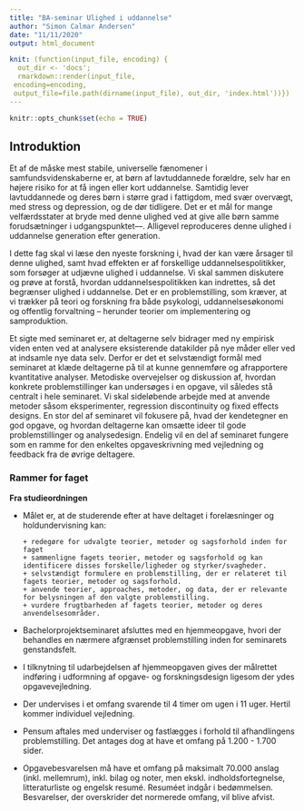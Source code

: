 ```yaml
---
title: "BA-seminar Ulighed i uddannelse"
author: "Simon Calmar Andersen"
date: "11/11/2020"
output: html_document

knit: (function(input_file, encoding) {
  out_dir <- 'docs';
  rmarkdown::render(input_file,
 encoding=encoding,
 output_file=file.path(dirname(input_file), out_dir, 'index.html'))})
---
```


```r
knitr::opts_chunk$set(echo = TRUE)
```

## Introduktion


Et af de måske mest stabile, universelle fænomener i samfundsvidenskaberne er, at børn af lavtuddannede forældre, selv har en højere risiko for at få ingen eller kort uddannelse. Samtidig lever lavtuddannede og deres børn i større grad i fattigdom, med svær overvægt, med stress og depression, og de dør tidligere. Det er et mål for mange velfærdsstater at bryde med denne ulighed ved at give alle børn samme forudsætninger i udgangspunktet–--\textit{levelling the playing field}. Alligevel reproduceres denne ulighed i uddannelse generation efter generation. 

I dette fag skal vi læse den nyeste forskning i, hvad der kan være årsager til denne ulighed, samt hvad effekten er af forskellige uddannelsespolitikker, som forsøger at udjævne ulighed i uddannelse. Vi skal sammen diskutere og prøve at forstå, hvordan uddannelsespolitikken kan indrettes, så det begrænser ulighed i uddannelse. Det er en problemstilling, som kræver, at vi trækker på teori og forskning fra både psykologi, uddannelsesøkonomi og offentlig forvaltning – herunder teorier om implementering og samproduktion.

Et sigte med seminaret er, at deltagerne selv bidrager med ny empirisk viden enten ved at analysere eksisterende datakilder på nye måder eller ved at indsamle nye data selv. Derfor er det et selvstændigt formål med seminaret at klæde deltagerne på til at kunne gennemføre og afrapportere kvantitative analyser. Metodiske overvejelser og diskussion af, hvordan konkrete problemstillinger kan undersøges i en opgave, vil således stå centralt i hele seminaret. Vi skal sideløbende arbejde med at anvende metoder såsom eksperimenter, regression discontinuity og fixed effects designs. En stor del af seminaret vil fokusere på, hvad der kendetegner en god opgave, og hvordan deltagerne kan omsætte ideer til gode problemstillinger og analysedesign. Endelig vil en del af seminaret fungere som en ramme for den enkeltes opgaveskrivning med vejledning og feedback fra de øvrige deltagere.



### Rammer for faget

**Fra studieordningen**

* Målet er, at de studerende efter at have deltaget i forelæsninger og holdundervisning kan:

      + redegøre for udvalgte teorier, metoder og sagsforhold inden for faget
      + sammenligne fagets teorier, metoder og sagsforhold og kan identificere disses forskelle/ligheder og styrker/svagheder.
      + selvstændigt formulere en problemstilling, der er relateret til fagets teorier, metoder og sagsforhold.
      + anvende teorier, approaches, metoder, og data, der er relevante for belysningen af den valgte problemstilling.
      + vurdere frugtbarheden af fagets teorier, metoder og deres anvendelsesområder.

* Bachelorprojektseminaret afsluttes med en hjemmeopgave, hvori der behandles en nærmere afgrænset problemstilling inden for seminarets genstandsfelt. 

* I tilknytning til udarbejdelsen af hjemmeopgaven gives der målrettet indføring i udformning af opgave- og forskningsdesign ligesom der ydes opgavevejledning.

* Der undervises i et omfang svarende til 4 timer om ugen i 11 uger. Hertil kommer individuel vejledning.

* Pensum aftales med underviser og fastlægges i forhold til afhandlingens problemstilling. Det antages dog at have et omfang på 1.200 - 1.700 sider.

* Opgavebesvarelsen må have et omfang på maksimalt 70.000 anslag (inkl. mellemrum), inkl. bilag og noter, men ekskl. indholdsfortegnelse, litteraturliste og engelsk resumé. Resuméet indgår i bedømmelsen. Besvarelser, der overskrider det normerede omfang, vil blive afvist.




